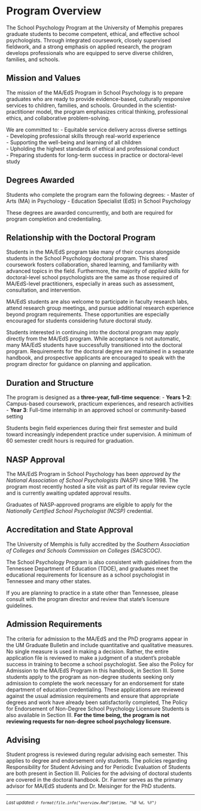 # Program Overview {#overview}

The School Psychology Program at the University of Memphis prepares graduate students to become competent, ethical, and effective school psychologists. Through integrated coursework, closely supervised fieldwork, and a strong emphasis on applied research, the program develops professionals who are equipped to serve diverse children, families, and schools.

## Mission and Values

The mission of the MA/EdS Program in School Psychology is to prepare graduates who are ready to provide evidence-based, culturally responsive services to children, families, and schools. Grounded in the scientist-practitioner model, the program emphasizes critical thinking, professional ethics, and collaborative problem-solving.

We are committed to:
- Equitable service delivery across diverse settings  
- Developing professional skills through real-world experience  
- Supporting the well-being and learning of all children  
- Upholding the highest standards of ethical and professional conduct  
- Preparing students for long-term success in practice or doctoral-level study  

## Degrees Awarded

Students who complete the program earn the following degrees:
- Master of Arts (MA) in Psychology
- Education Specialist (EdS) in School Psychology

These degrees are awarded concurrently, and both are required for program completion and credentialing.

## Relationship with the Doctoral Program 

Students in the MA/EdS program take many of their courses alongside students in the School Psychology doctoral program. This shared coursework fosters collaboration, shared learning, and familiarity with advanced topics in the field. Furthermore, the majority of *applied* skills for doctoral-level school psychologists are the same as those required of MA/EdS-level practitioners, especially in areas such as assessment, consultation, and intervention.

MA/EdS students are also welcome to participate in faculty research labs, attend research group meetings, and pursue additional research experience beyond program requirements. These opportunities are especially encouraged for students considering future doctoral study.

Students interested in continuing into the doctoral program may apply directly from the MA/EdS program. While acceptance is not automatic, many MA/EdS students have successfully transitioned into the doctoral program. Requirements for the doctoral degree are maintained in a separate handbook, and prospective applicants are encouraged to speak with the program director for guidance on planning and application.

## Duration and Structure

The program is designed as a **three-year, full-time sequence**:
- **Years 1–2**: Campus-based coursework, practicum experiences, and research activities
- **Year 3**: Full-time internship in an approved school or community-based setting

Students begin field experiences during their first semester and build toward increasingly independent practice under supervision. A minimum of 60 semester credit hours is required for graduation.

## NASP Approval

The MA/EdS Program in School Psychology has been *approved by the National Association of School Psychologists (NASP)* since 1998. The program most recently hosted a site visit as part of its regular review cycle and is currently awaiting updated approval results.

Graduates of NASP-approved programs are eligible to apply for the *Nationally Certified School Psychologist (NCSP)* credential.

## Accreditation and State Approval

The University of Memphis is fully accredited by the *Southern Association of Colleges and Schools Commission on Colleges (SACSCOC)*.

The School Psychology Program is also consistent with guidelines from the Tennessee Department of Education (TDOE), and graduates meet the educational requirements for licensure as a school psychologist in Tennessee and many other states.

If you are planning to practice in a state other than Tennessee, please consult with the program director and review that state’s licensure guidelines.

## Admission Requirements {#admissionreq}
The criteria for admission to the MA/EdS and the PhD programs appear in the UM Graduate Bulletin and include quantitative and qualitative measures. No single measure is used in making a decision.  Rather, the entire application file is reviewed to make a judgment of a student’s probable success in training to become a school psychologist.  See also the Policy for Admission to the MA/EdS Program in this handbook, in Section III.  Some students apply to the program as non-degree students seeking only admission to complete the work necessary for an endorsement for state department of education credentialing.  These applications are reviewed against the usual admission requirements and ensure that appropriate degrees and work have already been satisfactorily completed, The Policy for Endorsement of Non-Degree School Psychology Licensure Students is also available in Section III. **For the time being, the program is not reviewing requests for non-degree school psychology licensure.**

## Advising {#advising}
Student progress is reviewed during regular advising each semester. This applies to degree and endorsement only students. The policies regarding Responsibility for Student Advising and for Periodic Evaluation of Students are both present in Section III. Policies for the advising of doctoral students are covered in the doctoral handbook. Dr. Farmer serves as the primary advisor for MA/EdS students and Dr. Meisinger for the PhD students.

***
<small>*Last updated: `r format(file.info("overview.Rmd")$mtime, "%B %d, %Y")`*</small>
